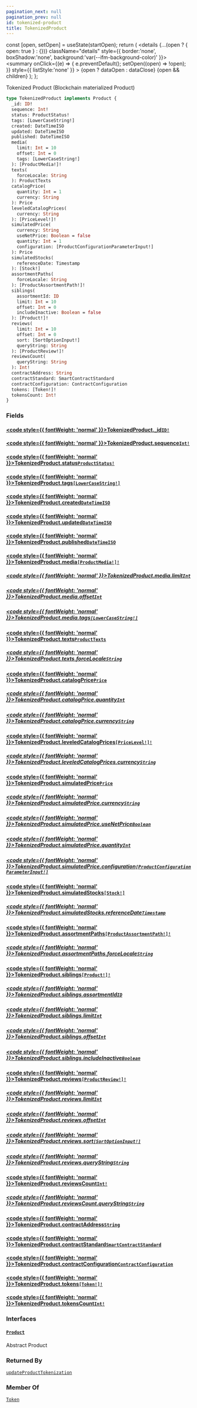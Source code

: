 ```yaml
---
pagination_next: null
pagination_prev: null
id: tokenized-product
title: TokenizedProduct
---
```









  const [open, setOpen] = useState(startOpen);
  return (
    <details {...(open ? { open: true } : {})} className="details" style={{ border:'none', boxShadow:'none', background:'var(--ifm-background-color)' }}>
      <summary
        onClick={(e) => {
          e.preventDefault();
          setOpen((open) => !open);
        }}
        style={{ listStyle:'none' }}
      >
      {open ? dataOpen : dataClose}
      </summary>
      {open && children}
    </details>
  );
};








Tokenized Product (Blockchain materialized Product)


```graphql
type TokenizedProduct implements Product {
  _id: ID!
  sequence: Int!
  status: ProductStatus!
  tags: [LowerCaseString!]
  created: DateTimeISO
  updated: DateTimeISO
  published: DateTimeISO
  media(
    limit: Int = 10
    offset: Int = 0
    tags: [LowerCaseString!]
  ): [ProductMedia!]!
  texts(
    forceLocale: String
  ): ProductTexts
  catalogPrice(
    quantity: Int = 1
    currency: String
  ): Price
  leveledCatalogPrices(
    currency: String
  ): [PriceLevel!]!
  simulatedPrice(
    currency: String
    useNetPrice: Boolean = false
    quantity: Int = 1
    configuration: [ProductConfigurationParameterInput!]
  ): Price
  simulatedStocks(
    referenceDate: Timestamp
  ): [Stock!]
  assortmentPaths(
    forceLocale: String
  ): [ProductAssortmentPath!]!
  siblings(
    assortmentId: ID
    limit: Int = 10
    offset: Int = 0
    includeInactive: Boolean = false
  ): [Product!]!
  reviews(
    limit: Int = 10
    offset: Int = 0
    sort: [SortOptionInput!]
    queryString: String
  ): [ProductReview!]!
  reviewsCount(
    queryString: String
  ): Int!
  contractAddress: String
  contractStandard: SmartContractStandard
  contractConfiguration: ContractConfiguration
  tokens: [Token!]!
  tokensCount: Int!
}
```




### Fields

#### [<code style={{ fontWeight: 'normal' }}>TokenizedProduct.<b>_id</b></code>](#)<Bullet />[`ID!`](/schema/types/scalars/id.mdx) <Badge class="badge badge--secondary" text="non-null"/> <Badge class="badge badge--secondary" text="scalar"/> 



#### [<code style={{ fontWeight: 'normal' }}>TokenizedProduct.<b>sequence</b></code>](#)<Bullet />[`Int!`](/schema/types/scalars/int.mdx) <Badge class="badge badge--secondary" text="non-null"/> <Badge class="badge badge--secondary" text="scalar"/> 



#### [<code style={{ fontWeight: 'normal' }}>TokenizedProduct.<b>status</b></code>](#)<Bullet />[`ProductStatus!`](/schema/types/enums/product-status.mdx) <Badge class="badge badge--secondary" text="non-null"/> <Badge class="badge badge--secondary" text="enum"/> 



#### [<code style={{ fontWeight: 'normal' }}>TokenizedProduct.<b>tags</b></code>](#)<Bullet />[`[LowerCaseString!]`](/schema/types/scalars/lower-case-string.mdx) <Badge class="badge badge--secondary" text="list"/> <Badge class="badge badge--secondary" text="scalar"/> 



#### [<code style={{ fontWeight: 'normal' }}>TokenizedProduct.<b>created</b></code>](#)<Bullet />[`DateTimeISO`](/schema/types/scalars/date-time-iso.mdx) <Badge class="badge badge--secondary" text="scalar"/> 



#### [<code style={{ fontWeight: 'normal' }}>TokenizedProduct.<b>updated</b></code>](#)<Bullet />[`DateTimeISO`](/schema/types/scalars/date-time-iso.mdx) <Badge class="badge badge--secondary" text="scalar"/> 



#### [<code style={{ fontWeight: 'normal' }}>TokenizedProduct.<b>published</b></code>](#)<Bullet />[`DateTimeISO`](/schema/types/scalars/date-time-iso.mdx) <Badge class="badge badge--secondary" text="scalar"/> 



#### [<code style={{ fontWeight: 'normal' }}>TokenizedProduct.<b>media</b></code>](#)<Bullet />[`[ProductMedia!]!`](/schema/types/objects/product-media.mdx) <Badge class="badge badge--secondary" text="non-null"/> <Badge class="badge badge--secondary" text="object"/> 

##### [<code style={{ fontWeight: 'normal' }}>TokenizedProduct.media.<b>limit</b></code>](#)<Bullet />[`Int`](/schema/types/scalars/int.mdx) <Badge class="badge badge--secondary" text="scalar"/> 



##### [<code style={{ fontWeight: 'normal' }}>TokenizedProduct.media.<b>offset</b></code>](#)<Bullet />[`Int`](/schema/types/scalars/int.mdx) <Badge class="badge badge--secondary" text="scalar"/> 



##### [<code style={{ fontWeight: 'normal' }}>TokenizedProduct.media.<b>tags</b></code>](#)<Bullet />[`[LowerCaseString!]`](/schema/types/scalars/lower-case-string.mdx) <Badge class="badge badge--secondary" text="list"/> <Badge class="badge badge--secondary" text="scalar"/> 



#### [<code style={{ fontWeight: 'normal' }}>TokenizedProduct.<b>texts</b></code>](#)<Bullet />[`ProductTexts`](/schema/types/objects/product-texts.mdx) <Badge class="badge badge--secondary" text="object"/> 

##### [<code style={{ fontWeight: 'normal' }}>TokenizedProduct.texts.<b>forceLocale</b></code>](#)<Bullet />[`String`](/schema/types/scalars/string.mdx) <Badge class="badge badge--secondary" text="scalar"/> 



#### [<code style={{ fontWeight: 'normal' }}>TokenizedProduct.<b>catalogPrice</b></code>](#)<Bullet />[`Price`](/schema/types/objects/price.mdx) <Badge class="badge badge--secondary" text="object"/> 

##### [<code style={{ fontWeight: 'normal' }}>TokenizedProduct.catalogPrice.<b>quantity</b></code>](#)<Bullet />[`Int`](/schema/types/scalars/int.mdx) <Badge class="badge badge--secondary" text="scalar"/> 



##### [<code style={{ fontWeight: 'normal' }}>TokenizedProduct.catalogPrice.<b>currency</b></code>](#)<Bullet />[`String`](/schema/types/scalars/string.mdx) <Badge class="badge badge--secondary" text="scalar"/> 



#### [<code style={{ fontWeight: 'normal' }}>TokenizedProduct.<b>leveledCatalogPrices</b></code>](#)<Bullet />[`[PriceLevel!]!`](/schema/types/objects/price-level.mdx) <Badge class="badge badge--secondary" text="non-null"/> <Badge class="badge badge--secondary" text="object"/> 

##### [<code style={{ fontWeight: 'normal' }}>TokenizedProduct.leveledCatalogPrices.<b>currency</b></code>](#)<Bullet />[`String`](/schema/types/scalars/string.mdx) <Badge class="badge badge--secondary" text="scalar"/> 



#### [<code style={{ fontWeight: 'normal' }}>TokenizedProduct.<b>simulatedPrice</b></code>](#)<Bullet />[`Price`](/schema/types/objects/price.mdx) <Badge class="badge badge--secondary" text="object"/> 

##### [<code style={{ fontWeight: 'normal' }}>TokenizedProduct.simulatedPrice.<b>currency</b></code>](#)<Bullet />[`String`](/schema/types/scalars/string.mdx) <Badge class="badge badge--secondary" text="scalar"/> 



##### [<code style={{ fontWeight: 'normal' }}>TokenizedProduct.simulatedPrice.<b>useNetPrice</b></code>](#)<Bullet />[`Boolean`](/schema/types/scalars/boolean.mdx) <Badge class="badge badge--secondary" text="scalar"/> 



##### [<code style={{ fontWeight: 'normal' }}>TokenizedProduct.simulatedPrice.<b>quantity</b></code>](#)<Bullet />[`Int`](/schema/types/scalars/int.mdx) <Badge class="badge badge--secondary" text="scalar"/> 



##### [<code style={{ fontWeight: 'normal' }}>TokenizedProduct.simulatedPrice.<b>configuration</b></code>](#)<Bullet />[`[ProductConfigurationParameterInput!]`](/schema/types/inputs/product-configuration-parameter-input.mdx) <Badge class="badge badge--secondary" text="list"/> <Badge class="badge badge--secondary" text="input"/> 



#### [<code style={{ fontWeight: 'normal' }}>TokenizedProduct.<b>simulatedStocks</b></code>](#)<Bullet />[`[Stock!]`](/schema/types/objects/stock.mdx) <Badge class="badge badge--secondary" text="list"/> <Badge class="badge badge--secondary" text="object"/> 

##### [<code style={{ fontWeight: 'normal' }}>TokenizedProduct.simulatedStocks.<b>referenceDate</b></code>](#)<Bullet />[`Timestamp`](/schema/types/scalars/timestamp.mdx) <Badge class="badge badge--secondary" text="scalar"/> 



#### [<code style={{ fontWeight: 'normal' }}>TokenizedProduct.<b>assortmentPaths</b></code>](#)<Bullet />[`[ProductAssortmentPath!]!`](/schema/types/objects/product-assortment-path.mdx) <Badge class="badge badge--secondary" text="non-null"/> <Badge class="badge badge--secondary" text="object"/> 

##### [<code style={{ fontWeight: 'normal' }}>TokenizedProduct.assortmentPaths.<b>forceLocale</b></code>](#)<Bullet />[`String`](/schema/types/scalars/string.mdx) <Badge class="badge badge--secondary" text="scalar"/> 



#### [<code style={{ fontWeight: 'normal' }}>TokenizedProduct.<b>siblings</b></code>](#)<Bullet />[`[Product!]!`](/schema/types/interfaces/product.mdx) <Badge class="badge badge--secondary" text="non-null"/> <Badge class="badge badge--secondary" text="interface"/> 

##### [<code style={{ fontWeight: 'normal' }}>TokenizedProduct.siblings.<b>assortmentId</b></code>](#)<Bullet />[`ID`](/schema/types/scalars/id.mdx) <Badge class="badge badge--secondary" text="scalar"/> 



##### [<code style={{ fontWeight: 'normal' }}>TokenizedProduct.siblings.<b>limit</b></code>](#)<Bullet />[`Int`](/schema/types/scalars/int.mdx) <Badge class="badge badge--secondary" text="scalar"/> 



##### [<code style={{ fontWeight: 'normal' }}>TokenizedProduct.siblings.<b>offset</b></code>](#)<Bullet />[`Int`](/schema/types/scalars/int.mdx) <Badge class="badge badge--secondary" text="scalar"/> 



##### [<code style={{ fontWeight: 'normal' }}>TokenizedProduct.siblings.<b>includeInactive</b></code>](#)<Bullet />[`Boolean`](/schema/types/scalars/boolean.mdx) <Badge class="badge badge--secondary" text="scalar"/> 



#### [<code style={{ fontWeight: 'normal' }}>TokenizedProduct.<b>reviews</b></code>](#)<Bullet />[`[ProductReview!]!`](/schema/types/objects/product-review.mdx) <Badge class="badge badge--secondary" text="non-null"/> <Badge class="badge badge--secondary" text="object"/> 

##### [<code style={{ fontWeight: 'normal' }}>TokenizedProduct.reviews.<b>limit</b></code>](#)<Bullet />[`Int`](/schema/types/scalars/int.mdx) <Badge class="badge badge--secondary" text="scalar"/> 



##### [<code style={{ fontWeight: 'normal' }}>TokenizedProduct.reviews.<b>offset</b></code>](#)<Bullet />[`Int`](/schema/types/scalars/int.mdx) <Badge class="badge badge--secondary" text="scalar"/> 



##### [<code style={{ fontWeight: 'normal' }}>TokenizedProduct.reviews.<b>sort</b></code>](#)<Bullet />[`[SortOptionInput!]`](/schema/types/inputs/sort-option-input.mdx) <Badge class="badge badge--secondary" text="list"/> <Badge class="badge badge--secondary" text="input"/> 



##### [<code style={{ fontWeight: 'normal' }}>TokenizedProduct.reviews.<b>queryString</b></code>](#)<Bullet />[`String`](/schema/types/scalars/string.mdx) <Badge class="badge badge--secondary" text="scalar"/> 



#### [<code style={{ fontWeight: 'normal' }}>TokenizedProduct.<b>reviewsCount</b></code>](#)<Bullet />[`Int!`](/schema/types/scalars/int.mdx) <Badge class="badge badge--secondary" text="non-null"/> <Badge class="badge badge--secondary" text="scalar"/> 

##### [<code style={{ fontWeight: 'normal' }}>TokenizedProduct.reviewsCount.<b>queryString</b></code>](#)<Bullet />[`String`](/schema/types/scalars/string.mdx) <Badge class="badge badge--secondary" text="scalar"/> 



#### [<code style={{ fontWeight: 'normal' }}>TokenizedProduct.<b>contractAddress</b></code>](#)<Bullet />[`String`](/schema/types/scalars/string.mdx) <Badge class="badge badge--secondary" text="scalar"/> 



#### [<code style={{ fontWeight: 'normal' }}>TokenizedProduct.<b>contractStandard</b></code>](#)<Bullet />[`SmartContractStandard`](/schema/types/enums/smart-contract-standard.mdx) <Badge class="badge badge--secondary" text="enum"/> 



#### [<code style={{ fontWeight: 'normal' }}>TokenizedProduct.<b>contractConfiguration</b></code>](#)<Bullet />[`ContractConfiguration`](/schema/types/objects/contract-configuration.mdx) <Badge class="badge badge--secondary" text="object"/> 



#### [<code style={{ fontWeight: 'normal' }}>TokenizedProduct.<b>tokens</b></code>](#)<Bullet />[`[Token!]!`](/schema/types/objects/token.mdx) <Badge class="badge badge--secondary" text="non-null"/> <Badge class="badge badge--secondary" text="object"/> 



#### [<code style={{ fontWeight: 'normal' }}>TokenizedProduct.<b>tokensCount</b></code>](#)<Bullet />[`Int!`](/schema/types/scalars/int.mdx) <Badge class="badge badge--secondary" text="non-null"/> <Badge class="badge badge--secondary" text="scalar"/> 



### Interfaces

#### [`Product`](/schema/types/interfaces/product.mdx) <Badge class="badge badge--secondary" text="interface"/> 
Abstract Product






### Returned By

[`updateProductTokenization`](/schema/operations/mutations/update-product-tokenization.mdx)  <Badge class="badge badge--secondary" text="mutation"/>

### Member Of

[`Token`](/schema/types/objects/token.mdx)  <Badge class="badge badge--secondary" text="object"/>

